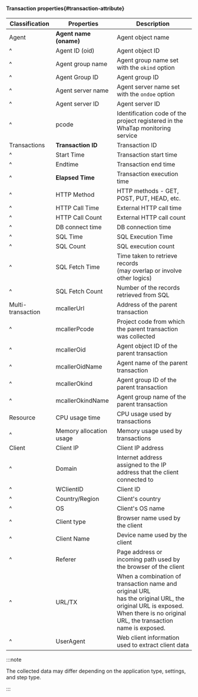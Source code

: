 #### Transaction properties{#transaction-attribute}

| Classification    | Properties              | Description                                                                                                                                                                     |
| ----------------- | ----------------------- | ------------------------------------------------------------------------------------------------------------------------------------------------------------------------------- |
| Agent             | **Agent name (oname)**  | Agent object name                                                                                                                                                               |
| ^                 | Agent ID (oid)          | Agent object ID                                                                                                                                                                 |
| ^                 | Agent group name        | Agent group name set with the `okind` option                                                                                                                                    |
| ^                 | Agent Group ID          | Agent group ID                                                                                                                                                                  |
| ^                 | Agent server name       | Agent server name set with the `ondoe` option                                                                                                                                   |
| ^                 | Agent server ID         | Agent server ID                                                                                                                                                                 |
| ^                 | pcode                   | Identification code of the project registered in the WhaTap monitoring service                                                                                                  |
| Transactions      | **Transaction ID**      | Transaction ID                                                                                                                                                                  |
| ^                 | Start Time              | Transaction start time                                                                                                                                                          |
| ^                 | Endtime                 | Transaction end time                                                                                                                                                            |
| ^                 | **Elapsed Time**        | Transaction execution time                                                                                                                                                      |
| ^                 | HTTP Method             | HTTP methods - GET, POST, PUT, HEAD, etc.                                                                                                                                       |
| ^                 | HTTP Call Time          | External HTTP call time                                                                                                                                                         |
| ^                 | HTTP Call Count         | External HTTP call count                                                                                                                                                        |
| ^                 | DB connect time         | DB connection time                                                                                                                                                              |
| ^                 | SQL Time                | SQL Execution Time                                                                                                                                                              |
| ^                 | SQL Count               | SQL execution count                                                                                                                                                             |
| ^                 | SQL Fetch Time          | Time taken to retrieve records<br/>(may overlap or involve other logics)                                                                                                        |
| ^                 | SQL Fetch Count         | Number of the records retrieved from SQL                                                                                                                                        |
| Multi-transaction | mcallerUrl              | Address of the parent transaction                                                                                                                                               |
| ^                 | mcallerPcode            | Project code from which the parent transaction was collected                                                                                                                    |
| ^                 | mcallerOid              | Agent object ID of the parent transaction                                                                                                                                       |
| ^                 | mcallerOidName          | Agent name of the parent transaction                                                                                                                                            |
| ^                 | mcallerOkind            | Agent group ID of the parent transaction                                                                                                                                        |
| ^                 | mcallerOkindName        | Agent group name of the parent transaction                                                                                                                                      |
| Resource          | CPU usage time          | CPU usage used by transactions                                                                                                                                                  |
| ^                 | Memory allocation usage | Memory usage used by transactions                                                                                                                                               |
| Client            | Client IP               | Client IP address                                                                                                                                                               |
| ^                 | Domain                  | Internet address assigned to the IP address that the client connected to                                                                                                        |
| ^                 | WClientID               | Client ID                                                                                                                                                                       |
| ^                 | Country/Region          | Client's country                                                                                                                                                                |
| ^                 | OS                      | Client's OS name                                                                                                                                                                |
| ^                 | Client type             | Browser name used by the client                                                                                                                                                 |
| ^                 | Client Name             | Device name used by the client                                                                                                                                                  |
| ^                 | Referer                 | Page address or incoming path used by the browser of the client                                                                                                                 |
| ^                 | URL/TX                  | When a combination of transaction name and original URL<br/> has the original URL, the original URL is exposed. When there is no original URL, the transaction name is exposed. |
| ^                 | UserAgent               | Web client information used to extract client data                                                                                                                              |

:::note

The collected data may differ depending on the application type, settings, and step type.

:::
